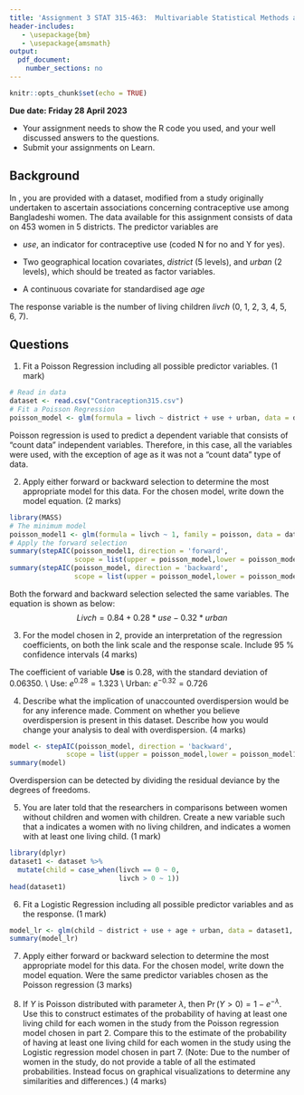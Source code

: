 ```yaml
---
title: 'Assignment 3 STAT 315-463:  Multivariable Statistical Methods and Applications'
header-includes:
   - \usepackage{bm}
   - \usepackage{amsmath}
output: 
  pdf_document:
    number_sections: no
---
```


```r
knitr::opts_chunk$set(echo = TRUE)
```
\vspace{-8 mm}
**Due date: Friday 28 April 2023**  
\vspace{-7 mm}

- Your assignment needs to show the R code you used, and your well discussed answers to  the questions. 
- Submit your assignments on Learn.
\vspace{- 2 mm}

## Background

In \texttt{Contraception315.csv}, you are provided with a dataset, modified from a study originally undertaken to ascertain associations concerning contraceptive use among Bangladeshi women. The data available for this assignment consists of data on 453 women in 5 districts. The predictor variables are

- *use*, an indicator for contraceptive use (coded N for no and Y for yes).

- Two geographical location covariates, *district* (5 levels), and *urban* (2 levels), which should be treated as factor variables.

- A continuous covariate for standardised age *age*

The response variable is the number of living children *livch* (0, 1, 2, 3, 4, 5, 6, 7).


## Questions

1. Fit a Poisson Regression including all possible predictor variables. (1 mark)
```r
# Read in data
dataset <- read.csv("Contraception315.csv")
# Fit a Poisson Regression
poisson_model <- glm(formula = livch ~ district + use + urban, data = dataset, family = poisson)
```
Poisson regression is used to predict a dependent variable that consists of "count data" independent variables. Therefore, in this case, all the variables were used, with the exception of age as it was not a "count data" type of data.   

2. Apply either forward or backward selection to determine the most appropriate model for this data. For the chosen model, write down the model equation. (2 marks)
```r
library(MASS)
# The minimum model
poisson_model1 <- glm(formula = livch ~ 1, family = poisson, data = dataset)
# Apply the forward selection
summary(stepAIC(poisson_model1, direction = 'forward', 
                scope = list(upper = poisson_model,lower = poisson_model1)))
summary(stepAIC(poisson_model, direction = 'backward', 
                scope = list(upper = poisson_model,lower = poisson_model1)))
```
Both the forward and backward selection selected the same variables. The equation is shown as below:
$$
Livch = 0.84 + 0.28*use - 0.32*urban
$$

3. For the model chosen in 2, provide an interpretation of the regression coefficients, on both the link scale and the response scale. Include 95 \% confidence intervals (4 marks)

The coefficient of variable **Use** is 0.28, with the standard deviation of 0.06350. \\
Use: $e^{0.28} = 1.323$ \\
Urban: $e^{-0.32} = 0.726$

4. Describe what the implication of unaccounted overdispersion would be for any inference made. Comment on whether you believe overdispersion is present in this dataset. Describe how you would change your analysis to deal with overdispersion.  (4 marks)
```r
model <- stepAIC(poisson_model, direction = 'backward', 
              scope = list(upper = poisson_model,lower = poisson_model1))
summary(model)
```
Overdispersion can be detected by dividing the residual deviance by the degrees of freedoms. 

5. You are later told that the researchers in comparisons between women without children and women with children. Create a new variable \texttt{child} such that a \texttt{0} indicates a women with no living children, and \texttt{1} indicates a women with at least one living child. (1 mark)
```r
library(dplyr)
dataset1 <- dataset %>%
  mutate(child = case_when(livch == 0 ~ 0,
                           livch > 0 ~ 1))
head(dataset1)
```


6. Fit a Logistic Regression including all possible predictor variables and \texttt{child} as the response. (1 mark)
```r
model_lr <- glm(child ~ district + use + age + urban, data = dataset1, family = binomial())
summary(model_lr)
```


7. Apply either forward or backward selection to determine the most appropriate model for this data. For the chosen model, write down the model equation. Were the same predictor variables chosen as the Poisson regression (3 marks)

8. If $Y$ is Poisson distributed with parameter $\lambda$, then $\Pr(Y > 0) = 1 -e^{-\lambda}$. Use this to construct estimates of the probability of having at least one living child for each women in the study from the Poisson regression model chosen in part 2. Compare this to the estimate of the  probability of having at least one living child for each women in the study using the Logistic regression model chosen in part 7. (Note: Due to the number of women in the study, do not provide a table of all the estimated probabilities. Instead focus on graphical visualizations to determine any similarities and differences.) (4 marks)


